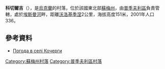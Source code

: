 {{coord|51|28|19|N|33|52|17|E|scale:100000|display=title}}

'''科切爾吉'''（{{lang-uk|Кочерги}}），是[[烏克蘭|烏克蘭]]的村落，位於該國東北部[[蘇梅州|蘇梅州]]，由[[普季夫利區|普季夫利區]]負責管轄，處於[[埃斯曼河|埃斯曼河]]畔，距離[[沃洛基季涅|沃洛基季涅]]2公里，海拔高度151米，2001年人口336。

==參考資料==
* [http://weather.in.ua/ua/symskaja/11849 Погода в селі Кочерги] {{Wayback|url=http://weather.in.ua/ua/symskaja/11849 |date=20111220000549 }}

{{DEFAULTSORT:Кочерги}}
[[Category:蘇梅州村落|Category:蘇梅州村落]]
[[Category:普季夫利區村落|Category:普季夫利區村落]]


{{Sumy-geo-stub}}